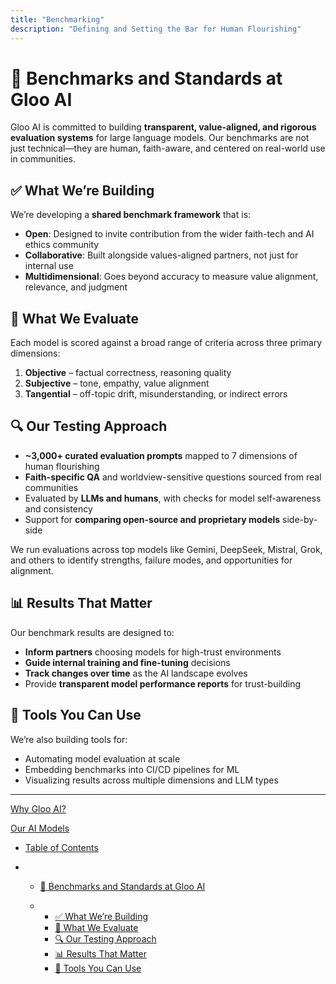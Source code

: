 ```yaml
---
title: "Benchmarking"
description: "Defining and Setting the Bar for Human Flourishing"
---
```


# 📏 Benchmarks and Standards at Gloo AI

Gloo AI is committed to building **transparent, value-aligned, and rigorous evaluation systems** for large language models. Our benchmarks are not just technical—they are human, faith-aware, and centered on real-world use in communities.

## ✅ What We’re Building

We’re developing a **shared benchmark framework** that is:

* **Open**: Designed to invite contribution from the wider faith-tech and AI ethics community
* **Collaborative**: Built alongside values-aligned partners, not just for internal use
* **Multidimensional**: Goes beyond accuracy to measure value alignment, relevance, and judgment

## 🧠 What We Evaluate

Each model is scored against a broad range of criteria across three primary dimensions:

1. **Objective** – factual correctness, reasoning quality
2. **Subjective** – tone, empathy, value alignment
3. **Tangential** – off-topic drift, misunderstanding, or indirect errors

## 🔍 Our Testing Approach

* **\~3,000+ curated evaluation prompts** mapped to 7 dimensions of human flourishing
* **Faith-specific QA** and worldview-sensitive questions sourced from real communities
* Evaluated by **LLMs and humans**, with checks for model self-awareness and consistency
* Support for **comparing open-source and proprietary models** side-by-side

We run evaluations across top models like Gemini, DeepSeek, Mistral, Grok, and others to identify strengths, failure modes, and opportunities for alignment.

## 📊 Results That Matter

Our benchmark results are designed to:

* **Inform partners** choosing models for high-trust environments
* **Guide internal training and fine-tuning** decisions
* **Track changes over time** as the AI landscape evolves
* Provide **transparent model performance reports** for trust-building

## 🧰 Tools You Can Use

We’re also building tools for:

* Automating model evaluation at scale
* Embedding benchmarks into CI/CD pipelines for ML
* Visualizing results across multiple dimensions and LLM types

<Info />

***

[Why Gloo AI?](/docs/why-gloo-ai)

[Our AI Models](/docs/our-llm)

* [Table of Contents](#)

* * [📏 Benchmarks and Standards at Gloo AI](#-benchmarks-and-standards-at-gloo-ai)

  * * [✅ What We’re Building](#-what-were-building)
    * [🧠 What We Evaluate](#-what-we-evaluate)
    * [🔍 Our Testing Approach](#-our-testing-approach)
    * [📊 Results That Matter](#-results-that-matter)
    * [🧰 Tools You Can Use](#-tools-you-can-use)
